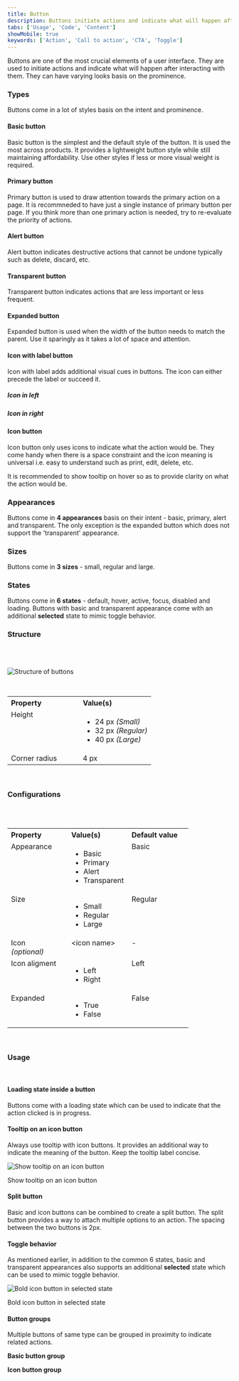 ```yaml
---
title: Button
description: Buttons initiate actions and indicate what will happen after interacting with them.
tabs: ['Usage', 'Code', 'Content']
showMobile: true
keywords: ['Action', 'Call to action', 'CTA', 'Toggle']
---
```


Buttons are one of the most crucial elements of a user interface. They are used to initiate actions and indicate what will happen after interacting with them. They can have varying looks basis on the prominence.
<br/>

### Types
Buttons come in a lot of styles basis on the intent and prominence.

#### Basic button

Basic button is the simplest and the default style of the button. It is used the most across products. It provides a lightweight button style while still maintaining affordability. Use other styles if less or more visual weight is required.
<Preview name='actions-button-appearance-basic--basic' />

#### Primary button
Primary button is used to draw attention towards the primary action on a page. It is recommneded to have just a single instance of primary button per page. If you think more than one primary action is needed, try to re-evaluate the priority of actions.
<Preview name='actions-button-appearance-primary--primary' />

#### Alert button
Alert button indicates destructive actions that cannot be undone typically such as delete, discard, etc.
<Preview name='actions-button-appearance-alert--alert' />

#### Transparent button
Transparent button indicates actions that are less important or less frequent.
<Preview name='actions-button-appearance-transparent--transparent' />

#### Expanded button
Expanded button is used when the width of the button needs to match the parent. Use it sparingly as it takes a lot of space and attention.
<Preview name='actions-button-expanded-button--expanded-button' />

#### Icon with label button
Icon with label adds additional visual cues in buttons. The icon can either precede the label or succeed it.

##### Icon in left
<Preview name='actions-button-icon-icon-left--icon-left' />

##### Icon in right
<Preview name='actions-button-icon-icon-right--icon-right' />

#### Icon button
Icon button only uses icons to indicate what the action would be. They come handy when there is a space constraint and the icon meaning is universal i.e. easy to understand such as print, edit, delete, etc.

It is recommended to show tooltip on hover so as to provide clarity on what the action would be.
<Preview name='actions-button-icon-icon-button--icon-button' />
<br/>

### Appearances

Buttons come in **4 appearances** basis on their intent - basic, primary, alert and transparent. The only exception is the expanded button which does not support the 'transparent' appearance.
<Preview name='actions-button-appearance-all--all' />
<br/>

### Sizes

Buttons come in **3 sizes** - small, regular and large.
<Preview name='actions-button-size--size' />
<br/>

### States

Buttons come in **6 states** - default, hover, active, focus, disabled and loading. Buttons with basic and transparent appearance come with an additional **selected** state to mimic toggle behavior.
<Preview name='actions-button-state-primary--primary' />
<br/>

### Structure 
<br/>
<br/>

![Structure of buttons](./images/buttons-structure.png)

<br/>

<table style="width: 100%">
  <tbody>
    <tr>
      <th style="width:50%; text-align: left;">Property</th>
      <th style="width:50%; text-align: left;">Value(s)</th>
    </tr>
    <tr style="vertical-align: top">
      <td>Height</td>
      <td>
          <ul>
              <li>24 px <em>(Small)</em></li>
              <li>32 px <em>(Regular)</em></li>
              <li>40 px <em>(Large)</em></li>
          </ul>
      </td>
    </tr>
    <tr style="vertical-align: top">
      <td>Corner radius</td>
      <td>4 px</td>
    </tr>
  </tbody>
</table>
<br/>

### Configurations
<br/>
<br/>

<table style="width: 100%">
  <tbody>
    <tr>
      <th style="width:33%; text-align: left;">Property</th>
      <th style="width:33%; text-align: left;">Value(s)</th>
      <th style="width:33%; text-align: left;">Default value</th>
    </tr>
    <tr style="vertical-align: top">
      <td>Appearance</td>
      <td>
          <ul>
              <li>Basic</li>
              <li>Primary</li>
              <li>Alert</li>
              <li>Transparent</li>
          </ul>
      </td>
      <td>Basic</td>
    </tr>
    <tr style="vertical-align: top">
      <td>Size</td>
      <td>
          <ul>
              <li>Small</li>
              <li>Regular</li>
              <li>Large</li>
          </ul>
      </td>
      <td>Regular</td>
    </tr>
    <tr style="vertical-align: top">
      <td>Icon<br/><em>(optional)</em></td>
      <td>&#60;icon name&#62;</td>
      <td>-</td>
    </tr>
    <tr style="vertical-align: top">
      <td>Icon aligment<br/></td>
      <td>
          <ul>
              <li>Left</li>
              <li>Right</li>
          </ul>
      </td>
      <td>Left</td>
    </tr>
    <tr style="vertical-align: top">
      <td>Expanded<br/></td>
      <td>
          <ul>
              <li>True</li>
              <li>False</li>
          </ul>
      </td>
      <td>False</td>
    </tr>
  </tbody>
</table>
<br/>

### Usage
<br/>

#### Loading state inside a button
Buttons come with a loading state which can be used to indicate that the action clicked is in progress.
<Preview name='actions-button-loader-in-button--loader-in-button' />

#### Tooltip on an icon button
Always use tooltip with icon buttons. It provides an additional way to indicate the meaning of the button. Keep the tooltip label concise.

![Show tooltip on an icon button](./images/buttons-1.png)
<Caption>Show tooltip on an icon button</Caption>

<br/>

#### Split button
Basic and icon buttons can be combined to create a split button. The split button provides a way to attach multiple options to an action. The spacing between the two buttons is 2px.
<Preview name='actions-button-split-button--split-button' />

#### Toggle behavior
As mentioned earlier, in addition to the common 6 states, basic and transparent appearances also supports an additional **selected** state which can be used to mimic toggle behavior.

![Bold icon button in selected state](./images/buttons-2.png)
<Caption>Bold icon button in selected state</Caption>
<br/>

#### Button groups
Multiple buttons of same type can be grouped in proximity to indicate related actions.

**Basic button group**
<Preview name='actions-button-label-button-group--label-button-group' />

**Icon button group**
<Preview name='actions-button-icon-icon-button-group--icon-button-group' />